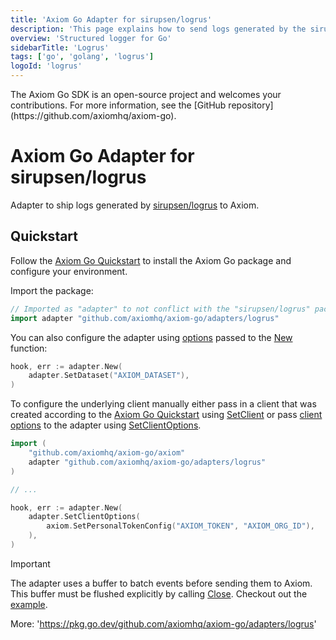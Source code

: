 ```yaml
---
title: 'Axiom Go Adapter for sirupsen/logrus'
description: 'This page explains how to send logs generated by the sirupsen/logrus library to Axiom.'
overview: 'Structured logger for Go'
sidebarTitle: 'Logrus'
tags: ['go', 'golang', 'logrus']
logoId: 'logrus'
---
```



<Prerequisites />

<Note>
The Axiom Go SDK is an open-source project and welcomes your contributions. For more information, see the [GitHub repository](https://github.com/axiomhq/axiom-go).
</Note>

# Axiom Go Adapter for sirupsen/logrus

Adapter to ship logs generated by [sirupsen/logrus](https://github.com/sirupsen/logrus)
to Axiom.

## Quickstart

Follow the [Axiom Go Quickstart](https://github.com/axiomhq/axiom-go#quickstart)
to install the Axiom Go package and configure your environment.

Import the package:

```go
// Imported as "adapter" to not conflict with the "sirupsen/logrus" package.
import adapter "github.com/axiomhq/axiom-go/adapters/logrus"
```

You can also configure the adapter using [options](https://pkg.go.dev/github.com/axiomhq/axiom-go/adapters/logrus#Option)
passed to the [New](https://pkg.go.dev/github.com/axiomhq/axiom-go/adapters/logrus#New)
function:

```go
hook, err := adapter.New(
    adapter.SetDataset("AXIOM_DATASET"),
)
```

To configure the underlying client manually either pass in a client that was
created according to the [Axiom Go Quickstart](https://github.com/axiomhq/axiom-go#quickstart)
using [SetClient](https://pkg.go.dev/github.com/axiomhq/axiom-go/adapters/logrus#SetClient)
or pass [client options](https://pkg.go.dev/github.com/axiomhq/axiom-go/axiom#Option)
to the adapter using [SetClientOptions](https://pkg.go.dev/github.com/axiomhq/axiom-go/adapters/logrus#SetClientOptions).

```go
import (
    "github.com/axiomhq/axiom-go/axiom"
    adapter "github.com/axiomhq/axiom-go/adapters/logrus"
)

// ...

hook, err := adapter.New(
    adapter.SetClientOptions(
        axiom.SetPersonalTokenConfig("AXIOM_TOKEN", "AXIOM_ORG_ID"),
    ),
)
```

> [!IMPORTANT]
> The adapter uses a buffer to batch events before sending them to Axiom. This
> buffer must be flushed explicitly by calling
> [Close](https://pkg.go.dev/github.com/axiomhq/axiom-go/adapters/logrus#Hook.Close).
> Checkout out the [example](../../examples/logrus/main.go).

More: 'https://pkg.go.dev/github.com/axiomhq/axiom-go/adapters/logrus'